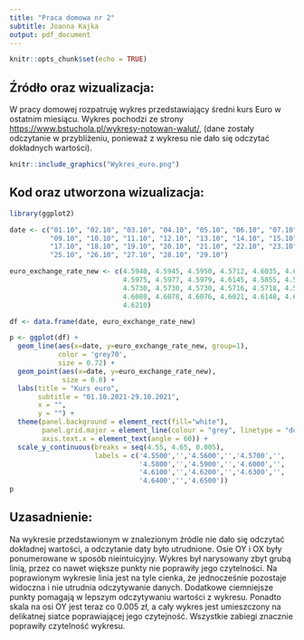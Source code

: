---
title: "Praca domowa nr 2"
subtitle: Joanna Kajka
output: pdf_document
---

```{r setup, include=FALSE}
knitr::opts_chunk$set(echo = TRUE)
```

## Źródło oraz wizualizacja:

W pracy domowej rozpatruję wykres przedstawiający średni kurs Euro w ostatnim miesiącu. 
Wykres pochodzi ze strony <https://www.bstuchola.pl/wykresy-notowan-walut/>, (dane zostały odczytanie w przybliżeniu, ponieważ z wykresu nie dało się odczytać dokładnych wartości).

```{r}
knitr::include_graphics("Wykres_euro.png")
```

## Kod oraz utworzona wizualizacja:

```{r}
library(ggplot2)

date <- c("01.10", "02.10", "03.10", "04.10", "05.10", "06.10", "07.10", "08.10", 
          "09.10", "10.10", "11.10", "12.10", "13.10", "14.10", "15.10", "16.10", 
          "17.10", "18.10", "19.10", "20.10", "21.10", "22.10", "23.10", "24.10", 
          "25.10", "26.10", "27.10", "28.10", "29.10")

euro_exchange_rate_new <- c(4.5940, 4.5945, 4.5950, 4.5712, 4.6035, 4.6212, 4.5475,
                            4.5975, 4.5977, 4.5979, 4.6145, 4.5855, 4.5800, 4.5772, 
                            4.5730, 4.5730, 4.5730, 4.5716, 4.5718, 4.5840, 4.5930, 
                            4.6080, 4.6078, 4.6076, 4.6021, 4.6148, 4.6156, 4.6278, 
                            4.6210)

df <- data.frame(date, euro_exchange_rate_new)

p <- ggplot(df) + 
  geom_line(aes(x=date, y=euro_exchange_rate_new, group=1), 
            color = 'grey70', 
            size = 0.72) +
  geom_point(aes(x=date, y=euro_exchange_rate_new), 
             size = 0.8) +
  labs(title = "Kurs euro", 
       subtitle = "01.10.2021-29.10.2021",
       x = "", 
       y = "") + 
  theme(panel.background = element_rect(fill="white"), 
        panel.grid.major = element_line(colour = "grey", linetype = "dotted"), 
        axis.text.x = element_text(angle = 60)) + 
  scale_y_continuous(breaks = seq(4.55, 4.65, 0.005), 
                     labels = c('4.5500','','4.5600','','4.5700','',
                                '4.5800','','4.5900','','4.6000','',
                                '4.6100','','4.6200','','4.6300','',
                                '4.6400','','4.6500'))
p

```

## Uzasadnienie:

Na wykresie przedstawionym w znalezionym źródle nie dało się odczytać dokładnej wartości, a odczytanie daty było utrudnione. Osie OY i OX były ponumerowane w sposób nieintuicyjny. Wykres był narysowany zbyt grubą linią, przez co nawet większe punkty nie poprawiły jego czytelności. Na poprawionym wykresie linia jest na tyle cienka, że jednocześnie pozostaje widoczna i nie utrudnia odczytywanie danych. Dodatkowe ciemniejsze punkty pomagają w lepszym odczytywaniu wartości z wykresu. Ponadto skala na osi OY jest teraz co 0.005 zł, a cały wykres jest umieszczony na delikatnej siatce poprawiającej jego czytejność. Wszystkie zabiegi znacznie poprawiły czytelność wykresu. 


